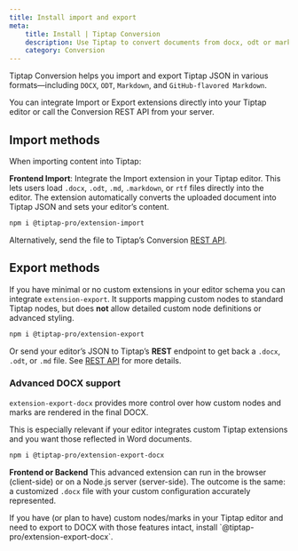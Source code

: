 ```yaml
---
title: Install import and export
meta:
    title: Install | Tiptap Conversion
    description: Use Tiptap to convert documents from docx, odt or markdown to and into Tiptap
    category: Conversion
---
```




Tiptap Conversion helps you import and export Tiptap JSON in various formats—including `DOCX`, `ODT`, `Markdown`, and `GitHub-flavored Markdown`.

You can integrate Import or Export extensions directly into your Tiptap editor or call the Conversion REST API from your server.

## Import methods

When importing content into Tiptap:

**Frontend Import**: Integrate the Import extension in your Tiptap editor. This lets users load `.docx`, `.odt`, `.md`, `.markdown`, or `rtf` files directly into the editor. The extension automatically converts the uploaded document into Tiptap JSON and sets your editor’s content.

```bash
npm i @tiptap-pro/extension-import
```

Alternatively, send the file to Tiptap’s Conversion [REST API]().


## Export methods
If you have minimal or no custom extensions in your editor schema you can integrate `extension-export`. It supports mapping custom nodes to standard Tiptap nodes, but does **not** allow detailed custom node definitions or advanced styling.

```bash
npm i @tiptap-pro/extension-export
```

Or send your editor’s JSON to Tiptap’s **REST** endpoint to get back a `.docx`, `.odt`, or `.md` file. See [REST API]() for more details.

### Advanced DOCX support

`extension-export-docx` provides more control over how custom nodes and marks are rendered in the final DOCX.

This is especially relevant if your editor integrates custom Tiptap extensions and you want those reflected in Word documents.

```bash
npm i @tiptap-pro/extension-export-docx
```

**Frontend or Backend**
This advanced extension can run in the browser (client-side) or on a Node.js server (server-side). The outcome is the same: a customized `.docx` file with your custom configuration accurately represented.

<Callout title="Recommendation" variant="hint">
    If you have (or plan to have) custom nodes/marks in your Tiptap editor and need to export to DOCX with those features intact, install `@tiptap-pro/extension-export-docx`.
</Callout>